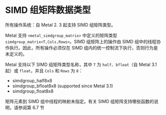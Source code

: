 # SIMD 组矩阵数据类型

<OrigninalPDF title="2.4 SIMD-group Matrix Data Types" />

所有操作系统：自 Metal 2. 3 起支持 SIMD 组矩阵类型。

Metal 支持 `<metal_simdgroup_matrix>` 中定义的矩阵类型 `simdgroup_matrix<T,Cols,Rows>`。SIMD 组矩阵上的操作由 SIMD 组中的线程协作执行。因此，所有操作必须仅在 SIMD 组内的统一控制流下执行，否则行为是未定义的。

Metal 支持以下 SIMD 组矩阵类型名称，其中 `T` 为 `half`、`bfloat`（自 Metal 3.1 起）或 `float`，并且 `Cols` 和 `Rows` 为 `8`：

- simdgroup_half8x8
- simdgroup_bfloat8x8 (supported since Metal 3.1)
- simdgroup_float8x8

矩阵元素到 SIMD 组中线程的映射未指定。有关 SIMD 组矩阵支持哪些函数的说明，请参阅第 6.7 节

